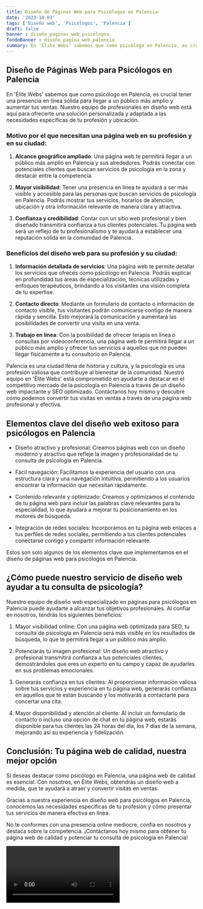 ```yaml
---
title: Diseño de Páginas Web para Psicólogos en Palencia
date: '2023-10-03'
tags: ['Diseño web', 'Psicólogos', 'Palencia']
draft: false
banner : diseño_paginas_web_psicólogos
fondoBanner : diseño_pagina_web_palencia
summary: En 'Élite Webs' sabemos que como psicólogo en Palencia, es crucial tener una presencia en línea sólida para llegar a un público más amplio y aumentar tus ventas. Nuestro equipo de profesionales en diseño web está aquí para ofrecerte una solución personalizada y adaptada a las necesidades específicas de tu profesión y ubicación.
---
```


## Diseño de Páginas Web para Psicólogos en Palencia

En 'Élite Webs' sabemos que como psicólogo en Palencia, es crucial tener una presencia en línea sólida para llegar a un público más amplio y aumentar tus ventas. Nuestro equipo de profesionales en diseño web está aquí para ofrecerte una solución personalizada y adaptada a las necesidades específicas de tu profesión y ubicación.

### Motivo por el que necesitan una página web en su profesión y en su ciudad:

1. **Alcance geográfico ampliado**: Una página web te permitirá llegar a un público más amplio en Palencia y sus alrededores. Podrás conectar con potenciales clientes que buscan servicios de psicología en la zona y destacar entre la competencia.

2. **Mayor visibilidad**: Tener una presencia en línea te ayudará a ser más visible y accesible para las personas que buscan servicios de psicología en Palencia. Podrás mostrar tus servicios, horarios de atención, ubicación y otra información relevante de manera clara y atractiva.

3. **Confianza y credibilidad**: Contar con un sitio web profesional y bien diseñado transmitirá confianza a tus clientes potenciales. Tu página web será un reflejo de tu profesionalismo y te ayudará a establecer una reputación sólida en la comunidad de Palencia.

### Beneficios del diseño web para su profesión y su ciudad:

1. **Información detallada de servicios**: Una página web te permite detallar los servicios que ofreces como psicólogo en Palencia. Podrás explicar en profundidad tus áreas de especialización, técnicas utilizadas y enfoques terapéuticos, brindando a los visitantes una visión completa de tu expertise.

2. **Contacto directo**: Mediante un formulario de contacto o información de contacto visible, tus visitantes podrán comunicarse contigo de manera rápida y sencilla. Esto mejorará la comunicación y aumentará las posibilidades de convertir una visita en una venta.

3. **Trabajo en línea**: Con la posibilidad de ofrecer terapia en línea o consultas por videoconferencia, una página web te permitirá llegar a un público más amplio y ofrecer tus servicios a aquellos que no pueden llegar físicamente a tu consultorio en Palencia.

Palencia es una ciudad llena de historia y cultura, y la psicología es una profesión valiosa que contribuye al bienestar de la comunidad. Nuestro equipo en 'Élite Webs' está comprometido en ayudarte a destacar en el competitivo mercado de la psicología en Palencia a través de un diseño web impactante y SEO optimizado. Contáctanos hoy mismo y descubre cómo podemos convertir tus visitas en ventas a través de una página web profesional y efectiva.

<GifSeo />

<Cta />

## Elementos clave del diseño web exitoso para psicólogos en Palencia

- Diseño atractivo y profesional: Creamos páginas web con un diseño moderno y atractivo que refleje la imagen y profesionalidad de tu consulta de psicología en Palencia.

- Fácil navegación: Facilitamos la experiencia del usuario con una estructura clara y una navegación intuitiva, permitiendo a los usuarios encontrar la información que necesitan rápidamente.

- Contenido relevante y optimizado: Creamos y optimizamos el contenido de tu página web para incluir las palabras clave relevantes para tu especialidad, lo que ayudará a mejorar tu posicionamiento en los motores de búsqueda.

- Integración de redes sociales: Incorporamos en tu página web enlaces a tus perfiles de redes sociales, permitiendo a tus clientes potenciales conectarse contigo y compartir información relevante.

Estos son solo algunos de los elementos clave que implementamos en el diseño de páginas web para psicólogos en Palencia.

## ¿Cómo puede nuestro servicio de diseño web ayudar a tu consulta de psicología?

Nuestro equipo de diseño web especializado en páginas para psicólogos en Palencia puede ayudarte a alcanzar tus objetivos profesionales. Al confiar en nosotros, tendrás los siguientes beneficios:

1. Mayor visibilidad online: Con una página web optimizada para SEO, tu consulta de psicología en Palencia será más visible en los resultados de búsqueda, lo que te permitirá llegar a un público más amplio.

2. Potenciarás tu imagen profesional: Un diseño web atractivo y profesional transmitirá confianza a tus potenciales clientes, demostrándoles que eres un experto en tu campo y capaz de ayudarles en sus problemas emocionales.

3. Generarás confianza en tus clientes: Al proporcionar información valiosa sobre tus servicios y experiencia en tu página web, generarás confianza en aquellos que te están buscando y los motivarás a contactarte para concertar una cita.

4. Mayor disponibilidad y atención al cliente: Al incluir un formulario de contacto o incluso una opción de chat en tu página web, estarás disponible para tus clientes las 24 horas del día, los 7 días de la semana, mejorando así su experiencia y fidelización.

## Conclusión: Tu página web de calidad, nuestra mejor opción

Si deseas destacar como psicólogo en Palencia, una página web de calidad es esencial. Con nosotros, en Élite Webs, obtendrás un diseño web a medida, que te ayudará a atraer y convertir visitas en ventas.

Gracias a nuestra experiencia en diseño web para psicólogos en Palencia, conocemos las necesidades específicas de tu profesión y cómo presentar tus servicios de manera efectiva en línea.

No te conformes con una presencia online mediocre, confía en nosotros y destaca sobre la competencia. ¡Contáctanos hoy mismo para obtener tu página web de calidad y potenciar tu consulta de psicología en Palencia!

<Video />

<CtaBot job='Psicólogos' city='Palencia'/>

<Gmaps query='Palencia+españa+maps' />